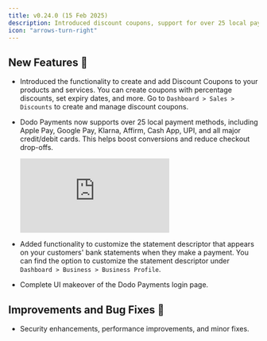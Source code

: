 ```yaml
---
title: v0.24.0 (15 Feb 2025)
description: Introduced discount coupons, support for over 25 local payment methods, customizable statement descriptors, and a complete UI makeover of the login page.
icon: "arrows-turn-right"
---
```


## New Features 🚀

- Introduced the functionality to create and add Discount Coupons to your products and services. You can create coupons with percentage discounts, set expiry dates, and more. Go to `Dashboard > Sales > Discounts` to create and manage discount coupons.

- Dodo Payments now supports over 25 local payment methods, including Apple Pay, Google Pay, Klarna, Affirm, Cash App, UPI, and all major credit/debit cards. This helps boost conversions and reduce checkout drop-offs.
    
    <iframe 
        className="w-full aspect-video rounded-md" 
        src="https://www.youtube.com/embed/bf9_2iXWZOA"
        title="Local Payment Methods Announcement | Dodo Payments"
        frameBorder="0"
        allow="accelerometer; autoplay; clipboard-write; encrypted-media; gyroscope; picture-in-picture"
        allowFullScreen
    ></iframe>

- Added functionality to customize the statement descriptor that appears on your customers' bank statements when they make a payment. You can find the option to customize the statement descriptor under `Dashboard > Business > Business Profile`.

- Complete UI makeover of the Dodo Payments login page.

## Improvements and Bug Fixes 🔧

- Security enhancements, performance improvements, and minor fixes.
